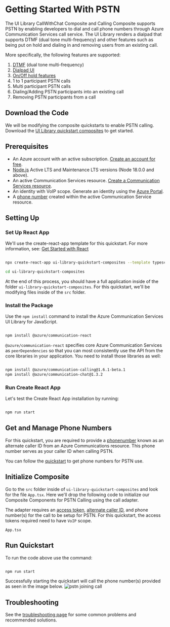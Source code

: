 
<Meta title="Composites/CallComposite/PSTN/Docs" />

# Getting Started With PSTN

The UI Library CallWithChat Composite and Calling Composite supports PSTN by enabling developers to dial and call phone numbers through
Azure Communication Services call service. The UI Library renders a dialpad that supports DTMF (dual tone multi-frequency) and other
features such as being put on hold and dialing in and removing users from an existing call.

More specifically, the following features are supported:

1. [DTMF](./?path=/docs/ui-components-dialpad--dialpad) (dual tone multi-frequency)
2. [Dialpad UI](./?path=/docs/ui-components-dialpad--dialpad)
3. [On/Off hold features](./?path=/docs/composites-adapters--docs)
4. 1 to 1 participant PSTN calls
5. Multi participant PSTN calls
6. Dialing/Adding PSTN participants into an existing call
7. Removing PSTN participants from a call

## Download the Code

We will be modifying the composite quickstarts to enable PSTN calling.
Download the [UI Library quickstart composites](https://github.com/Azure-Samples/communication-services-javascript-quickstarts/tree/main/ui-library-quickstart-composites) to get started.

## Prerequisites

- An Azure account with an active subscription. [Create an account for free](https://azure.microsoft.com/free/?WT.mc_id=A261C142F).
- [Node.js](https://nodejs.org/) Active LTS and Maintenance LTS versions (Node 18.0.0 and above).
- An active Communication Services resource. [Create a Communication Services resource](https://docs.microsoft.com/azure/communication-services/quickstarts/create-communication-resource?tabs=windows&pivots=platform-azp).
- An identity with VoIP scope. Generate an identity using the [Azure Portal](https://docs.microsoft.com/azure/communication-services/quickstarts/identity/quick-create-identity).
- A [phone number](https://docs.microsoft.com/en-us/azure/communication-services/quickstarts/telephony/get-phone-number) created within the active Communication Service resource.

## Setting Up

### Set Up React App

We'll use the create-react-app template for this quickstart. For more information, see: [Get Started with React](https://reactjs.org/docs/create-a-new-react-app.html)

```bash

npx create-react-app ui-library-quickstart-composites --template typescript

cd ui-library-quickstart-composites

```

At the end of this process, you should have a full application inside of the folder `ui-library-quickstart-composites`.
For this quickstart, we'll be modifying files inside of the `src` folder.

### Install the Package

Use the `npm install` command to install the Azure Communication Services UI Library for JavaScript.

```bash

npm install @azure/communication-react

```

`@azure/communication-react` specifies core Azure Communication Services as `peerDependencies` so that
you can most consistently use the API from the core libraries in your application. You need to install those libraries as well:

```bash

npm install @azure/communication-calling@1.6.1-beta.1
npm install @azure/communication-chat@1.3.2

```

### Run Create React App

Let's test the Create React App installation by running:

```bash

npm run start

```

## Get and Manage Phone Numbers

For this quickstart, you are required to provide a [phonenumber](https://docs.microsoft.com/en-us/azure/communication-services/quickstarts/telephony/get-phone-number)
known as an alternate caller ID from an Azure Communications resource. This phone number serves as your caller ID when calling PSTN.

You can follow the [quickstart](https://docs.microsoft.com/en-us/azure/communication-services/quickstarts/telephony/get-phone-number) to get phone numbers
for PSTN use.

## Initialize Composite

Go to the `src` folder inside of `ui-library-quickstart-composites` and look for the file `App.tsx`.
Here we'll drop the following code to initialize our Composite Components for PSTN Calling using the call adapter.

The adapter requires an [access token](https://docs.microsoft.com/azure/communication-services/concepts/identity-model#access-tokens),
[alternate caller ID](./?path=/docs/composites-adapters--docs), and phone number(s) for the call to be setup for PSTN.
For this quickstart, the access tokens required need to have `VoIP` scope.

`App.tsx`

<Source code={QuickstartPSTNSnippet} />

## Run Quickstart

To run the code above use the command:

```bash

npm run start

```

Successfully starting the quickstart will call the phone number(s) provided as seen in the image below.
![pstn joining call](images/pstn-quickstart.png)

## Troubleshooting

See the [troubleshooting page](./?path=/docs/concepts-troubleshooting--docs) for some common problems and recommended solutions.
